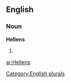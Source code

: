 
==English==

===Noun===
'''Hellens'''

# {{plural of|[[Hellen]]}}

[[Category:English plurals]]

[[ar:Hellens]]